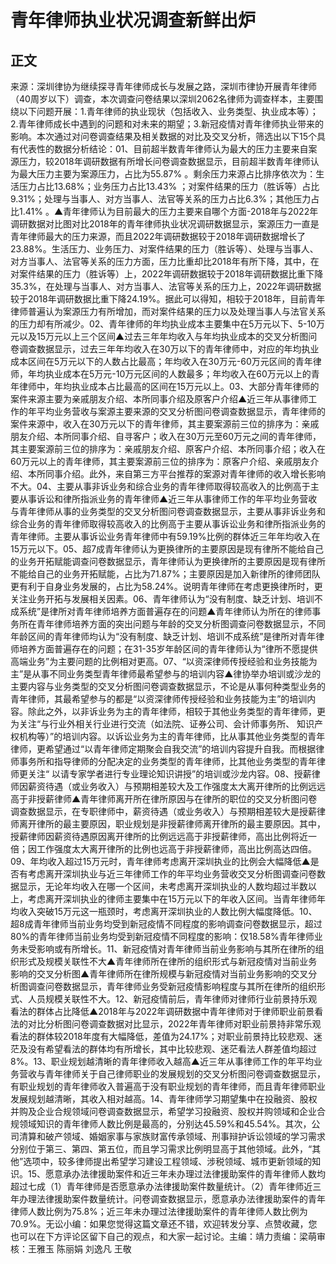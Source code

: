 # 青年律师执业状况调查新鲜出炉
## 正文
来源：深圳律协为继续探寻青年律师成长与发展之路，深圳市律协开展青年律师（40周岁以下）调查，本次调查问卷结果以深圳2062名律师为调查样本，主要围绕以下问题开展：1.青年律师的执业现状（包括收入、业务类型、执业成本等）；2.青年律师成长中遇到的问题和对未来的期望；3.新冠疫情对青年律师执业带来的影响。本次通过对问卷调查结果及相关数据的对比及交叉分析，筛选出以下15个具有代表性的数据分析结论：01、目前超半数青年律师认为最大的压力主要来自案源压力，较2018年调研数据有所增长问卷调查数据显示，目前超半数青年律师认为最大压力主要为案源压力，占比为55.87% 。剩余压力来源占比排序依次为：生活压力占比13.68%；业务压力占比13.43% ；对案件结果的压力（胜诉等）占比9.31%；处理与当事人、对方当事人、法官等关系的压力占比6.3%；其他压力占比1.41% 。▲青年律师认为目前最大的压力主要来自哪个方面-2018年与2022年调研数据对比图对比2018年的青年律师执业状况调研数据显示，案源压力一直是青年律师最大的压力来源，而且2022年调研数据较于2018年调研数据增长了23.88%。生活压力、业务压力、对案件结果的压力（胜诉等）、处理与当事人、对方当事人、法官等关系的压力方面，压力比重却比2018年有所下降，其中，在对案件结果的压力（胜诉等）上，2022年调研数据较于2018年调研数据比重下降35.3%，在处理与当事人、对方当事人、法官等关系的压力上，2022年调研数据较于2018年调研数据比重下降24.19%。据此可以得知，相较于2018年，目前青年律师普遍认为案源压力有所增加，而对案件结果的压力以及处理当事人与法官关系的压力却有所减少。02、青年律师的年均执业成本主要集中在5万元以下、5-10万元以及15万元以上三个区间▲过去三年年均收入与年均执业成本的交叉分析图问卷调查数据显示，过去三年年均收入在30万以下的青年律师中，对应的年均执业成本区间在5万元以下的人数占比最高；年均收入在30万元-60万元区间的青年律师，年均执业成本在5万元-10万元区间的人数最多；年均收入在60万元以上的青年律师中，年均执业成本占比最高的区间在15万元以上。03、大部分青年律师的案件来源主要为亲戚朋友介绍、本所同事介绍及原客户介绍▲近三年从事律师工作的年平均业务营收与案源主要来源的交叉分析图问卷调查数据显示，青年律师的案件来源中，收入在30万元以下的青年律师，其主要案源前三位的排序为：亲戚朋友介绍、本所同事介绍、自寻客户；收入在30万元至60万元之间的青年律师，其主要案源前三位的排序为：亲戚朋友介绍、原客户介绍、本所同事介绍；收入在60万元以上的青年律师，其主要案源前三位的排序为：原客户介绍、亲戚朋友介绍、本所同事介绍。此外，来自第三方平台推荐的案源对青年律师的收入增长影响不大。04、主要从事非诉业务和综合业务的青年律师取得较高收入的比例高于主要从事诉讼和律所指派业务的青年律师▲近三年从事律师工作的年平均业务营收与青年律师从事的业务类型的交叉分析图问卷调查数据显示，主要从事非诉业务和综合业务的青年律师取得较高收入的比例高于主要从事诉讼业务和律所指派业务的青年律师。主要从事诉讼业务青年律师中有59.19%比例的群体近三年年均收入在15万元以下。05、超7成青年律师认为更换律所的主要原因是现有律所不能给自己的业务开拓赋能调查问卷数据显示，青年律师认为更换律所的主要原因是现有律所不能给自己的业务开拓赋能，占比为71.87%；主要原因是加入新律所的律师团队更有利于自身业务发展的，占比为58.24%。说明青年律师在考虑更换律所时，更关注业务开拓与发展相关因素。06、青年律师认为“没有制度、缺乏计划、培训不成系统”是律所对青年律师培养方面普遍存在的问题▲青年律师认为所在的律师事务所在青年律师培养方面的突出问题与年龄的交叉分析图调查问卷数据显示，不同年龄区间的青年律师均认为“没有制度、缺乏计划、培训不成系统”是律所对青年律师培养方面普遍存在的问题；在31-35岁年龄区间的青年律师认为“律所不愿提供高端业务”为主要问题的比例相对更高。07、“以资深律师传授经验和业务技能为主”是从事不同业务类型青年律师最希望参与的培训内容▲律协举办培训或沙龙的主要内容与业务类型的交叉分析图问卷调查数据显示，不论是从事何种类型业务的青年律师，其最希望参与的都是“以资深律师传授经验和业务技能为主”的培训内容。除此之外，以非诉业务为主的青年律师，相较于其他业务类型的青年律师，更为关注“与行业外相关行业进行交流（如法院、证券公司、会计师事务所、 知识产权机构等）”的培训内容。以诉讼业务为主的青年律师，比从事其他业务类型的青年律师，更希望通过“以青年律师定期聚会自我交流”的培训内容提升自我。而根据律师事务所和指导律师的分配决定的业务类型的青年律师，比其他业务类型的青年律师更关注“ 以请专家学者进行专业理论知识讲授”的培训或沙龙内容。08、授薪律师因薪资待遇（或业务收入）与预期相差较大及工作强度太大离开律所的比例远远高于非授薪律师▲青年律师离开所在律所原因与在律所的职位的交叉分析图问卷调查数据显示，在专职律师中，薪资待遇（或业务收入）与预期相差较大是授薪律师离开律所的最主要原因，职业规划是非授薪律师离开律所的最主要原因。其中，授薪律师因薪资待遇原因离开律所的比例远远高于非授薪律师，高出比例将近一倍；因工作强度太大离开律所的比例也远高于非授薪律师，高出比例高达四倍。09、年均收入超过15万元时，青年律师考虑离开深圳执业的比例会大幅降低▲是否有考虑离开深圳执业与近三年律师工作的年平均业务营收交叉分析图调查问卷数据显示，无论年均收入在哪一个区间，未考虑离开深圳执业的人数均超过半数以上，考虑离开深圳执业的律师主要集中在15万元以下的年收入区间。当青年律师年均收入突破15万元这一瓶颈时，考虑离开深圳执业的人数比例大幅度降低。10、超8成青年律师当前业务均受到新冠疫情不同程度的影响调查问卷数据显示，超过80%的青年律师当前业务均受到新冠疫情不同程度的影响：仅18.58%青年律师业务未受影响或有所增长。11、新冠疫情对青年律师当前业务影响与其所在律所的组织形式及规模关联性不大▲青年律师所在律所的组织形式与新冠疫情对当前业务影响的交叉分析图▲青年律师所在律所规模与新冠疫情对当前业务影响的交叉分析图调查问卷数据显示，青年律师业务受新冠疫情影响程度与其所在律所的组织形式、人员规模关联性不大。12、新冠疫情前后，青年律师对律师行业前景持乐观看法的群体占比降低▲2018年与2022年调研数据中青年律师对于律师职业前景看法的对比分析图问卷调查数据对比显示，2022年青年律师对职业前景持非常乐观看法的群体较2018年度有大幅降低，差值为24.17%；对职业前景持比较悲观、迷茫及没有希望看法的群体均有所增长，其中比较悲观、迷茫看法人群差值均超过8%。13、职业规划越清晰的青年律师收入越高▲近三年从事律师工作的年平均业务营收与青年律师关于自己律师职业的发展规划的交叉分析图问卷调查数据显示，有职业规划的青年律师收入普遍高于没有职业规划的青年律师，而且青年律师职业发展规划越清晰，其收入相对越高。14、青年律师学习期望集中在投融资、股权并购及企业合规领域问卷调查数据显示，希望学习投融资、股权并购领域和企业合规领域知识的青年律师人数比例是最高的，分别达45.59%和45.54%。其次，公司清算和破产领域、婚姻家事与家族财富传承领域、刑事辩护诉讼领域的学习需求分别位于第三、第四、第五位，而且学习需求比例明显高于其他领域。此外，“其他”选项中，较多律师提出希望学习建设工程领域、涉税领域、城市更新领域的知识。15、愿意承办法律援助案件和近三年未办理过法律援助案件的青年律师人数均超过七成（1）青年律师是否愿意承办法律援助案件数量统计。（2）青年律师近三年办理法律援助案件数量统计。问卷调查数据显示，愿意承办法律援助案件的青年律师人数比例为75.8%；近三年未办理过法律援助案件的青年律师人数比例为70.9%。无讼小编：如果您觉得这篇文章还不错，欢迎转发分享、点赞收藏，您也可以在下方评论区留下自己的观点，和大家一起讨论。主编：靖力责编：梁萌审核：王雅玉 陈丽娟 刘逸凡 王敬